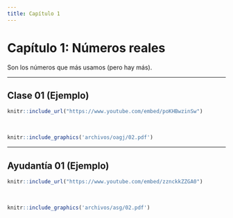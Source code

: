 ```yaml
---
title: Capítulo 1
---
```


# Capítulo 1: Números reales {-}

Son los números que más usamos (pero hay más).


---

## Clase 01 (Ejemplo)


```r
knitr::include_url("https://www.youtube.com/embed/poKHBwzinSw")
```

<br/> <!--Esto se pone para que se genere un espacio en blanco en la salida html-->

```r
knitr::include_graphics('archivos/oagj/02.pdf')
```


---

## Ayudantía 01 (Ejemplo)


```r
knitr::include_url("https://www.youtube.com/embed/zznckkZZGA0")
```

$~$

```r
knitr::include_graphics('archivos/asg/02.pdf')
```

$~$
